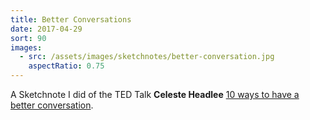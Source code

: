 ```yaml
---
title: Better Conversations
date: 2017-04-29
sort: 90
images:
  - src: /assets/images/sketchnotes/better-conversation.jpg
    aspectRatio: 0.75
---
```


A Sketchnote I did of the TED Talk **Celeste Headlee** [10 ways to have a better conversation](https://www.ted.com/talks/celeste_headlee_10_ways_to_have_a_better_conversation).
